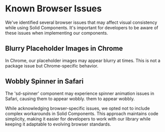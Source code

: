 
<Meta title="Docs/General/Known Browser Issues" />

# Known Browser Issues

We've identified several browser issues that may affect visual consistency while using Solid Components.
It's important for developers to be aware of these issues when implementing our components.

## Blurry Placeholder Images in Chrome

In Chrome, our placeholder images may appear blurry at times. This is not a package issue but Chrome-specific behavior.

## Wobbly Spinner in Safari

The 'sd-spinner' component may experience spinner animation issues in Safari, causing them to appear wobbly.
them to appear wobbly.

While acknowledging browser-specific issues, we opted not to include complex workarounds in Solid Components.
This approach maintains code simplicity, making it easier for developers to work with our library while keeping it adaptable to evolving browser standards.
